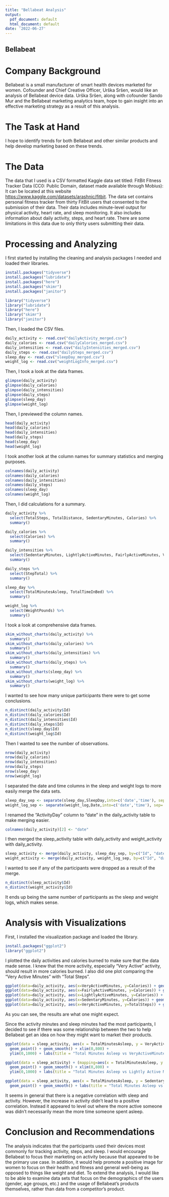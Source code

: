 ```yaml
---
title: "Bellabeat Analysis"
output:
  pdf_document: default
  html_document: default
date: '2022-06-27'
---
```


## Bellabeat 

# Company Background

Bellabeat is a small manufacturer of smart health devices marketed for women. Cofounder and Chief Creative Officer, Urška Sršen, would like an analysis of Bellabeat device data.  Urška Sršen, along with cofounder Sando Mur and the Bellabeat marketing analytics team, hope to gain insight into an effective marketing strategy as a result of this analysis. 

# The Task at Hand

I hope to identify trends for both Bellabeat and other similar products and help develop marketing based on these trends.

# The Data

The data that I used is a CSV formatted Kaggle data set titled: FitBit Fitness Tracker Data (CC0: Public Domain, dataset made available through Mobius): It can be located at this website <https://www.kaggle.com/datasets/arashnic/fitbit>. The data set contains personal fitness tracker from thirty FitBit users that consented to the submission of their data.  Their data includes minute-level output for physical activity, heart rate, and sleep monitoring. It also includes information about daily activity, steps, and heart rate.  There are some limitations in this data due to only thirty users submitting their data.

# Processing and Analyzing 

I first started by installing the cleaning and analysis packages I needed and loaded their libraries.

```r
install.packages("tidyverse")
install.packages("lubridate")
install.packages("here")
install.packages("skimr")
install.packages("janitor")
```

```r
library("tidyverse")
library("lubridate")
library("here")
library("skimr")
library("janitor")
```

Then, I loaded the CSV files.

```r
daily_activity <- read.csv("dailyActivity_merged.csv")
daily_calories <- read.csv("dailyCalories_merged.csv")
daily_intensities <- read.csv("dailyIntensities_merged.csv")
daily_steps <- read.csv("dailySteps_merged.csv")
sleep_day <- read.csv("sleepDay_merged.csv")
weight_log <- read.csv("weightLogInfo_merged.csv")
```

Then, I took a look at the data frames. 

```r
glimpse(daily_activity) 
glimpse(daily_calories)
glimpse(daily_intensities)
glimpse(daily_steps)
glimpse(sleep_day)
glimpse(weight_log)
```

Then, I previewed the column names. 

```r
head(daily_activity)
head(daily_calories)
head(daily_intensities)
head(daily_steps)
head(sleep_day)
head(weight_log)
```

I took another look at the column names for summary statistics and merging purposes.

```r
colnames(daily_activity)
colnames(daily_calories)
colnames(daily_intensities)
colnames(daily_steps)
colnames(sleep_day)
colnames(weight_log)
```

Then, I did calculations for a summary. 

```r
daily_activity %>%
  select(TotalSteps, TotalDistance, SedentaryMinutes, Calories) %>%
  summary()

daily_calories %>% 
  select(Calories) %>% 
  summary()

daily_intensities %>% 
  select(SedentaryMinutes, LightlyActiveMinutes, FairlyActiveMinutes, VeryActiveMinutes) %>% 
  summary()

daily_steps %>% 
  select(StepTotal) %>% 
  summary()

sleep_day %>% 
  select(TotalMinutesAsleep, TotalTimeInBed) %>% 
  summary()

weight_log %>% 
  select(WeightPounds) %>% 
  summary()
```
  
I took a look at comprehensive data frames.

```r
skim_without_charts(daily_activity) %>% 
  summary()
skim_without_charts(daily_calories) %>% 
  summary()
skim_without_charts(daily_intensities) %>% 
  summary()
skim_without_charts(daily_steps) %>% 
  summary()
skim_without_charts(sleep_day) %>% 
  summary()
skim_without_charts(weight_log) %>% 
  summary()
```

I wanted to see how many unique participants there were to get some conclusions. 

```r
n_distinct(daily_activity$Id)
n_distinct(daily_calories$Id)
n_distinct(daily_intensities$Id)
n_distinct(daily_steps$Id)
n_distinct(sleep_day$Id)
n_distinct(weight_log$Id)
```

Then I wanted to see the number of observations.

```r
nrow(daily_activity)
nrow(daily_calories)
nrow(daily_intensities)
nrow(daily_steps)
nrow(sleep_day)
nrow(weight_log)
```

I separated the date and time columns in the sleep and weight logs to more easily merge the data sets.

```r
sleep_day_sep <- separate(sleep_day,SleepDay,into=c('date','time'), sep=' ')
weight_log_sep <- separate(weight_log,Date,into=c('date','time'), sep=' ')
```

I renamed the "ActivityDay" column to "date" in the daily_activity table to make merging easier.

```r
colnames(daily_activity)[2] <- "date"
```

I then merged the sleep_activity table with daily_activity and weight_activity with daily_activity.  

```r
sleep_activity <- merge(daily_activity, sleep_day_sep, by=c("Id", "date"))
weight_activity <- merge(daily_activity, weight_log_sep, by=c("Id", "date"))
```

I wanted to see if any of the participants were dropped as a result of the merge.

```r
n_distinct(sleep_activity$Id)
n_distinct(weight_activity$Id)
```

It ends up being the same number of participants as the sleep and weight logs, which makes sense.

# Analysis with Visualizations

First, I installed the visualization package and loaded the library.

```r
install.packages("ggplot2")
library("ggplot2")
```

I plotted the daily activities and calories burned to make sure that the data made sense.  I knew that the more activity, especially "Very Active" activity, should result in more calories burned. I also did one plot comparing the "Very Active Minutes" with "Total Steps".

```r
ggplot(data=daily_activity, aes(x=VeryActiveMinutes, y=Calories)) + geom_point()
ggplot(data=daily_activity, aes(x=FairlyActiveMinutes, y=Calories)) + geom_point()
ggplot(data=daily_activity, aes(x=LightlyActiveMinutes, y=Calories)) + geom_point()
ggplot(data=daily_activity, aes(x=SedentaryMinutes, y=Calories)) + geom_point()
ggplot(data=daily_activity, aes(x=VeryActiveMinutes, y=TotalSteps)) + geom_point() + geom_smooth()
```

As you can see, the results are what one might expect. 

Since the activity minutes and sleep minutes had the most participants, I decided to see if there was some relationship between the two to help Bellabeat get an idea on how they might want to market their products. 

```r
ggplot(data = sleep_activity, aes(x = TotalMinutesAsleep, y = VeryActiveMinutes)) +
  geom_point() + geom_smooth() + xlim(0,800) +
  ylim(0,1000) + labs(title = "Total Minutes Asleep vs VeryActiveMinutes")

ggplot(data = sleep_activity) + (mapping=aes(x = TotalMinutesAsleep, y = LightlyActiveMinutes)) +
  geom_point() + geom_smooth() + xlim(0,800) +
  ylim(0,1000) + labs(title = "Total Minutes Asleep vs Lightly Active Minutes")

ggplot(data = sleep_activity, aes(x = TotalMinutesAsleep, y = SedentaryMinutes)) +
  geom_point() + geom_smooth() + labs(title = "Total Minutes Asleep vs Sedentary Minutes")
```

It seems in general that there is a negative correlation with sleep and activity.  However, the increase in activity didn't lead to a positive correlation.  Instead it appeared to level out where the more active someone was didn't necessarily mean the more time someone spent asleep.

# Conclusion and Recommendations 

The analysis indicates that the participants used their devices most commonly for tracking activity, steps, and sleep.  I would encourage Bellabeat to focus their marketing on activity because that appeared to be the primary use case.  In addition, it would help promote a positive image for women to focus on their health and fitness and general well-being as opposed to things like weight and diet.  To extend the analysis, I would like to be able to examine data sets that focus on the demographics of the users (gender, age groups, etc.) and the usage of Bellabeat's products themselves, rather than data from a competitor's product.






